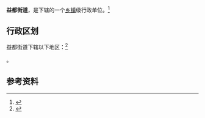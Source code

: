 {{中国乡级行政区|37/07/81/002/000}}

'''益都街道'''，是{{PRC admin/fullname|37/07/81/002/000|3}}下辖的一个[[乡镇|乡镇]]级行政单位。<ref>{{PRC admin/ref sgc|{{PRC admin/parent|37/07/81/002/000}}}}</ref>

== 行政区划 ==

益都街道下辖以下地区：<ref>{{PRC admin/ref sgc|37/07/81/002/000}}</ref>

{{PRC admin/children|37/07/81/002/000}}。

== 参考资料 ==

{{reflist}}

{{行政区划小作品}}
{{PRC admin/navcat|37/07/81/002/000}}